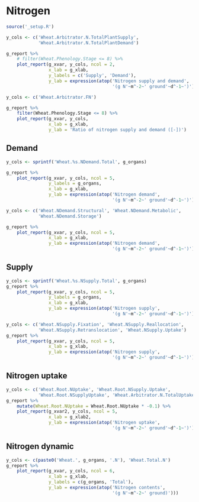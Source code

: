 # Nitrogen {#cha:nitrogen}



```r
source('_setup.R')
```


<div class="fig-output">
```r
y_cols <- c('Wheat.Arbitrator.N.TotalPlantSupply',
            'Wheat.Arbitrator.N.TotalPlantDemand')

g_report %>% 
    # filter(Wheat.Phenology.Stage <= 8) %>% 
    plot_report(g_xvar, y_cols, ncol = 2,
                x_lab = g_xlab, 
                y_labels = c('Supply', 'Demand'),
                y_lab = expression(atop('Nitrogen supply and demand', 
                                        '(g N'~m^-2~' ground'~d^-1~')')))

```
</div>



<div class="fig-output">
```r
y_cols <- c('Wheat.Arbitrator.FN')

g_report %>% 
    filter(Wheat.Phenology.Stage <= 8) %>% 
    plot_report(g_xvar, y_cols,
                x_lab = g_xlab, 
                y_lab = 'Ratio of nitrogen supply and demand ([-])')

```
</div>



## Demand {#sec:nitrogen-demand}


<div class="fig-output">
```r
y_cols <- sprintf('Wheat.%s.NDemand.Total', g_organs)

g_report %>% 
    plot_report(g_xvar, y_cols, ncol = 5,
                y_labels = g_organs,
                x_lab = g_xlab, 
                y_lab = expression(atop('Nitrogen demand', 
                                        '(g N'~m^-2~' ground'~d^-1~')')))
```
</div>


<div class="fig-output">
```r
y_cols <- c('Wheat.NDemand.Structural', 'Wheat.NDemand.Metabolic',
            'Wheat.NDemand.Storage')

g_report %>% 
    plot_report(g_xvar, y_cols, ncol = 5,
                x_lab = g_xlab, 
                y_lab = expression(atop('Nitrogen demand', 
                                        '(g N'~m^-2~' ground'~d^-1~')')))

```
</div>


## Supply {#sec:nitrogen-supply}


<div class="fig-output">
```r

y_cols <- sprintf('Wheat.%s.NSupply.Total', g_organs)
g_report %>% 
    plot_report(g_xvar, y_cols, ncol = 5,
                y_labels = g_organs,
                x_lab = g_xlab, 
                y_lab = expression(atop('Nitrogen supply', 
                                        '(g N'~m^-2~' ground'~d^-1~')')))
```
</div>


<div class="fig-output">
```r
y_cols <- c('Wheat.NSupply.Fixation', 'Wheat.NSupply.Reallocation',
            'Wheat.NSupply.Retranslocation', 'Wheat.NSupply.Uptake')
g_report %>% 
    plot_report(g_xvar, y_cols, ncol = 5,
                x_lab = g_xlab,
                y_lab = expression(atop('Nitrogen supply', 
                                        '(g N'~m^-2~' ground'~d^-1~')')))

```
</div>

## Nitrogen uptake {#ses:nitrogen-uptake}
<!--
Potential N uptake by the root system is calculated for each soil layer that the roots have extended into. In each layer potential uptake is calculated as the product of the mineral nitrogen in the layer, a factor controlling the rate of extraction (kNO3 or kNH4), the concentration of N form (ppm), and a soil moisture factor (NUptakeSWFactor) which typically decreases as the soil dries.  
_NO3 uptake = NO3<sub>i</sub> x KNO3 x NO3<sub>ppm, i</sub> x NUptakeSWFactor_
_NH4 uptake = NH4<sub>i</sub> x KNH4 x NH4<sub>ppm, i</sub> x NUptakeSWFactor_

Nitrogen uptake demand is limited to the maximum daily potential uptake (MaxDailyNUptake) and the plants N demand. 
    /// The demand for soil N is then passed to the soil arbitrator which determines how much of the N uptake demand
    /// each plant instance will be allowed to take up.
    ///
-->
<div class="fig-output">
```r


y_cols <- c('Wheat.Root.NUptake', 'Wheat.Root.NSupply.Uptake',
            'Wheat.Root.NSupplyUptake', 'Wheat.Arbitrator.N.TotalUptakeSupply')
g_report %>% 
    mutate(Wheat.Root.NUptake = Wheat.Root.NUptake * -0.1) %>% 
    plot_report(g_xvar2, y_cols, ncol = 5,
                x_lab = g_xlab2,
                y_lab = expression(atop('Nitrogen uptake', 
                                        '(g N'~m^-2~' ground'~d^-1~')')))
```
</div>

## Nitrogen dynamic {#sec:nitrogen-dynamic}


<div class="fig-output">
```r

y_cols <- c(paste0('Wheat.', g_organs, '.N'), 'Wheat.Total.N')
g_report %>% 
    plot_report(g_xvar, y_cols, ncol = 6,
                x_lab = g_xlab,
                y_labels = c(g_organs, 'Total'),
                y_lab = expression(atop('Nitrogen contents', 
                                        '(g N'~m^-2~' ground)')))

```
</div>


